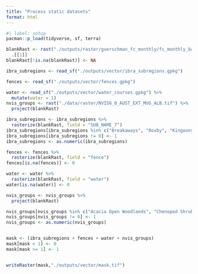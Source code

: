 ```yaml
---
title: "Process static datasets"
format: html
---
```


```r
#| label: setup
pacman::p_load(tidyverse, sf, terra)
```

```r
blankRast <- rast("./outputs/raster/guerschman_fc_monthly/fc_monthly_bare_20010101_20230101.nc") %>% 
  .[[1]]
blankRast[!is.na(blankRast)] <- NA

ibra_subregions <- read_sf("./outputs/vector/ibra_subregions.gpkg")

fences <- read_sf("./outputs/vector/fences.gpkg")

water <- read_sf("./outputs/vector/water_courses.gpkg") %>% 
  mutate(water = 1)
nvis_groups <- rast("./data/raster/NVIS6_0_AUST_EXT_MVG_ALB.tif") %>%
  project(blankRast)
```

```r
ibra_subregions <- ibra_subregions %>% 
  rasterize(blankRast, field = "SUB_NAME_7")
ibra_subregions[ibra_subregions %in% c("Breakaways", "Roxby", "Kingoonya")] <- 0
ibra_subregions[ibra_subregions != 0] <- 1
ibra_subregions <- as.numeric(ibra_subregions)

fences <- fences %>% 
  rasterize(blankRast, field = "fence")
fences[is.na(fences)] <- 0

water <- water %>% 
  rasterize(blankRast, field = "water")
water[is.na(water)] <- 0

nvis_groups <- nvis_groups %>%
  project(blankRast)

nvis_groups[nvis_groups %in% c("Acacia Open Woodlands", "Chenopod Shrublands, Samphire Shrublands and Forblands", "Acacia Shrublands", "Acacia Forests and Woodlands")] <- 0
nvis_groups[nvis_groups != 0] <- 1
nvis_groups <- as.numeric(nvis_groups)


mask <- (ibra_subregions + fences + water + nvis_groups)
mask[mask < 1] <- 0
mask[mask >= 1] <- 1


writeRaster(mask,"./outputs/vector/mask.tif")
```


